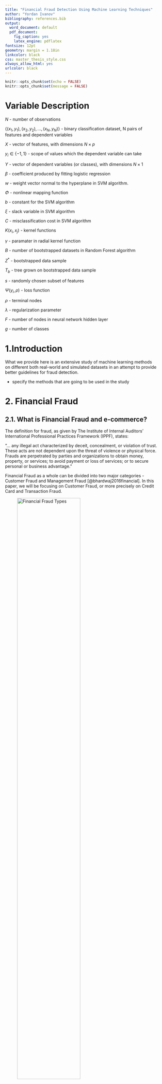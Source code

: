 ```yaml
---
title: "Financial Fraud Detection Using Machine Learning Techniques"
author: "Yordan Ivanov"
bibliography: references.bib
output:
  word_document: default
  pdf_document:
    fig_caption: yes
    latex_engine: pdflatex
fontsize: 12pt
geometry: margin = 1.18in
linkcolor: black
css: master_thesis_style.css
always_allow_html: yes
urlcolor: black
---
```


```r
knitr::opts_chunk$set(echo = FALSE)
knitr::opts_chunk$set(message = FALSE)
```

# Variable Description

$N$ - number of observations

${\{(x_1,y_1),(x_2,y_2),...,(x_N,y_N)\}}$ - binary classification dataset, N pairs of features and dependent variables

$X$ - vector of features, with dimensions $N\times p$

$y_i \in \{-1,1\}$ - scope of values which the dependent variable can take

$Y$ - vector of dependent variables (or classes), with dimensions $N\times1$

$\beta$ - coefficient produced by fitting logistic regression

$w$ - weight vector normal to the hyperplane in SVM algorithm. 

$\Phi$ - nonlinear mapping function

$b$ - constant for the SVM algorithm

$\xi$ - slack variable in SVM algorithm

$C$ - misclassification cost in SVM algorithm

$K(x_i,x_j)$ - kernel functions

$\gamma$ - paramater in radial kernel function

$B$ - number of bootstrapped datasets in Random Forest algorithm

$Z^*$ - bootstrapped data sample

$T_b$ - tree grown on bootstrapped data sample

$s$ - randomly chosen subset of features

$\Psi(y_i,\rho)$ - loss function

$\rho$ - terminal nodes

$\lambda$ - regularization parameter

$F$ - number of nodes in neural network hidden layer

$g$ - number of classes

# 1.Introduction

What we provide here is an extensive study of machine learning methods on different both real-world and simulated datasets in an attempt to provide better guidelines for fraud detection. 

- specify the methods that are going to be used in the study

# 2. Financial Fraud

## 2.1. What is Financial Fraud and e-commerce?

The definition for fraud, as given by The Institute of Internal Auditors’ International Professional Practices Framework (IPPF), states:

“… any illegal act characterized by deceit, concealment, or violation of trust. These acts are not dependent upon the threat of violence or physical force. Frauds are perpetrated by parties and organizations to obtain money, property, or services; to avoid payment or loss of services; or to secure personal or business advantage.”

Financial Fraud as a whole can be divided into two major categories - Customer Fraud and Management Fraud [@bhardwaj2016financial]. In this paper, we will be focusing on Customer Fraud, or more precisely on Credit Card and Transaction Fraud. 

![Financial Fraud Types](figures/fraud_hierarchy.png){width=70%}

Credit Card can also be categorized in two groups - application and behavioural fraud [@bolton2001unsupervised].The former category is essentialy the acquisition of new cards from the issuing companies using fraudulent or stolen information. The latter can be subcategorized into stolen or lost card, counterfeit card, "card not present" fraud and mail theft (See Figure 1). The stolen or lost card occurs when fraudster manages to obtain physical posession of the card. The next two fraud types, counterfeit and card not present, have been steadily rising in numbers, thanks to the emergence of online transactions [@fletcher2007challenges]. Lastly, mail theft fraud occurs when the credit card is intercepted before arriving by mail to the customer, or when fraudster steal personal information from bank and credit card statements [@capitaloneguide]. 

Broadly speaking, e-commerce represents the business transactions that are being made cyberspace, or "Digitally enabled transactions" [@laudon2013commerce]. There are five types of e-commerce - business-to-commerce (B2C), business-to-business (B2B), consumer-to-consumer (C2C), peer-to-peer (P2P) and mobile commerce (m-commerce). The most vulnerable to fraud are B2C and C2C, as the main reason is that in e-commerce the products and services can not be inspected before the transaction is done [@grabosky2001electronic]. Hence, we have increased risks of fraud. 

Thus, implementation of analytics that can scan through the transactions being made is necessary for minimizing losses [@buanuarescu2015detecting]. 

## 2.2. Costs of Financial Fraud

Financial Fraud is currently one of the biggest threats to business establishments, resulting in enormous finance losses each year. Only throughout the year 2015, the losses from credit card fraud amounted to $21.84 Billion [@nilson2016nilson]. Moreover, the losses occured by firms are not only monetary - damage on reputation and customer ties could prove to be devastating [@fraudanalyticsacl]. Thus, the overall losses from financial fraud are simply incalculable [@ngai2011application]. 

## 2.3. Combating Financial Fraud

As a result from the increase in the amount of data globally, there has also been a rise in the use of predictive analytics [@buanuarescu2015detecting]. When talking about financial fraud, the forensic data analytics (FDA) are being used, but the percentage of sophisticated methods and software applied is not very high (See Table 1). A big percentage of the industry uses spreadsheet tools or database tools, which in their nature are primitive in terms of data analysis. 

```r
library(dplyr)
library(knitr)
library(kableExtra)
analytics_table <- data.frame ("Forensic Data" = c("Spreadsheet tools such as MS Excel",
                                                   "Database tools such as MS Access or MS SQL Server",
                                                   "Continious monitoring tools  (SAP, Oracle, SAI Global)",
                                                   "Text analytics tools or keyword searching",
                                                   "Forensic analytics software (ACL, iDEA)",
                                                   "Social media/web monitoring tools",
                                                   "Visualization and reporting tools (Tableau, Spotfire,                                                     QlikView)",
                                                   "Statistical analysis and data-mining packages (R,                                                        SAS, Stata, SPSS)",
                                                   "Big data technologies (Hadoop, Map Reduce)",
                                                   "Voice searching and analysis (Nexidia, NICE)"),
                               "Percent" = c("65%", "43%", " \n 29%", 
                                             "26%", "26%", "21%", 
                                             "12%", "11%", "2%", 
                                             "2%"))

kable(analytics_table, format = "pandoc", caption = "Forensic Data Analysis Tools in use") %>%
  add_footnote(c("Source [@analytics_tools_table]")) 
```

In the report by @analytics_tools_table, the respondents state that by using more complicated and proactive methods, they have faced a 59,7% reduction in median loss, in comparison to the respondents that did not. 

Among the more complex and successful methods for fraud reduction are machine learning (ML) techniques [@chaudhary2012credit]. The ML models used for FFD, and especially credit card fraud, can be broadly categorized into two major groups - supervised and unsupervised learning methods. The unsupervised techniques depend only on the characteristics of each transaction, grouping them into clusters with homogenous attributes. Whenever an observation is not assigned to an already existing cluster of legal transactions, it signals that there is a probability that the transaction is fraudulent [@bolton2001unsupervised]. However, most studies in the field have focused on the use of supervised learning methods for FFD [@ngai2011application]. In this framework, the model is trained on already labeled datasets, recognizing the patterns associated with fraudulent transactions. Among the techniques most used for credit card are logistic regression, support vector machines, neural networks, bayesian networks, and different tree models [@ngai2011application; @bhattacharyya2011data; @chaudhary2012credit].



# 3. Methodology

Classification is one of the most widely used model framework used for the application of machine learning techniques in terms of FFD [@ngai2011application]. Some of the most common classification techniques include logistic regression, neural networks, support vector machine and decision trees and their variations.

## 3.1. Preliminaries

In the current section, we will give a description of the machine learning techniques that we apply to predict fraudulent transactions. 

Let us define our binary classification dataset as ${\{(x_1,y_1),(x_2,y_2),...,(x_N,y_N)\}}$, where $x_i\in \mathbb{R}^n$ represents an n-dimensional data point and $y_i \in \{-1,1\}$ represents the label of the class of that data point, $i = 1,...,p$. Let $X$ represent the vector of features and $Y$ the vector of dependent variables.   


## 3.2. Machine Learning Algorithms

### 3.2.1. Logistic Regression

The logistic regression framework falls under the category of generalized linear models and allows the prediction of discrete outcomes. Then, by defining the probability of a transaction being fraudulent by $p(X) = Pr(Y=1|X)$, we can portray the relationship between the dependent and independent variables as follows:

$$p(X) = \frac{e^{\beta_0 + \beta_1X_1 + ... + \beta_pX_p}}{1 + e^{\beta_0 + \beta_1X_1 + ... + \beta_pX_p}}\;\;\;\;(1)$$

The number of independent variables is indexed by *p*. After manipulating (1), we can also see that $$log(\frac{p(X)}{1-p(X)})=\beta_0+ \beta_1X_1 + ... + \beta_pX_p\;\;\;\;(2)$$ with the LHS being called the logit. Using equation (2), we will predict the probabilities of a transaction being fraudulent i.e. $p(Y = 1)$. The fitting of a logistic regression is done by the method of maximum likelihood (see Appendix). The logistic regression has been among the most widely used framework in fraud detection [@ngai2011application] due to simplicity of ease of implementation, but it does have its shortcomings - it tends to underperform when there are multiple or non-linear decision boundaries (_SEARCH FOR SOME PAPER OR BOOK ON IT?_)

### 3.2.2. Neural Networks

Neural Networks is a term that currently describes a wide array of different algorithms. However, we will be using the "vanilla" version, which contains only a single hidden layer, but this can be extended to include more [friedman2001elements]. However, that is beyond the scope of this paper. 

A feed-forward neural network with one hidden layer can be seen in Figure 1. It has $g$ outputs nodes, which in our case would be $g=2$, as we are dealing with two-class classification problem. Each output node would give us the probability of an observation belonging to a specific class. 

![Neural Network with 1 hidden layer](figures/nnet.png){width=60%}

The features $Z_f$ are being derived through linear combinations of the inputs, while the $Y_g$ outputs are then modeled as a function of linear combinations of the $Z_m$, or mathematically formulated as follows:

$$Z_f=\sigma(\alpha_{0f}+\alpha_{m}^{T}X),\;f=1,...,F$$
$$T_g=\beta_{0g}+\beta_{k}^{T}Z,\;g=1,2$$
$$f_{g}(X)=g_g(T),\;g=1,2$$

where $T=(T_1,T_2)$, $Z=(Z_1,Z_2,...,Z_F)$ and $g_g(T)=\frac{e^{T_g}}{\sum_{f=1}^{F}e^{T_f}}$ represents the softmax function. We use the sigmoid activation function $\sigma(v)=\frac{1}{1+e^{-v}}$. In order to fit the neural network and estimate the set of weights $\{\alpha_{0f},\alpha_{f};f=1,2,3...,F\}$ and $\{\beta_{0g},\beta_{g},g=1,2\}$, we use the backpropagation equations in order to minimize the error term.  

### 3.2.3. Support Vector Machines

Support Vector Machines, developed by Vapnik et. al. [@cortes1995support], have become a popular machine learning method that has seen its implementation rise in various domains that require the use of classification models [@batuwita2013class]. Among the factors for its success is the fact that the SVMs are linear classifiers, which work in a high-dimensional feature that represents a non-linear mapping of the input space of the problem being dealt with [@bhattacharyya2011data]. Working in a high-dimensional feature space has its benefits - often, the problem of non-linear classification in the original input space is transformed to a linear classification task in the high-dimensional feature space. 

The goal of the SVM classifier consists of finding the optimal separating hyperplane, which manages to effectively separate the observations from the data into two classes. As mentioned above, the observations are initially transformed by a nonlinear mapping function $\Phi$. Thus, we can write a possible separating hyperplane that resides in the transformed higher dimensional feature space by:

$$w\cdot\Phi(x)+b=0\;\;\;\;(3)$$
with $w$ the weight vector normal to the hyperplane. 

We will further use two variations of the SVM soft margin optimization problem - one that assigns the same cost for missclassification of the different classes and one that penalizes more the missclassification of the minority class.

#### Non-cost sensitive learning

For the same missclassification cost case, we can write the soft optimization problem as follows:
$$\min(\frac{1}{2}w \cdot w + C\sum_{i=1}^{p} \xi_i) $$ 
$$s.t. \;\; y_i(w \cdot \Phi(x_i) + b) \geq 1 - \xi_i\;\;\;\;(4) $$
$$\xi_i \geq 0, i = 1,...,p$$
The slack variables $\xi_i > 0$ hold for missclassified examples. Thus, the penalty term $\sum_{i=1}^{p}$ can be perceived as the total number of missclassified observations of the model. Thus from (4), we can see that there are two goals - maximizing the margin the minimizing the number of missclassifications. The cost parameter C controls the trade-off between them, i.e. assigned misclassification cost. The quadratic optimization problem in (4) can be represented by a dual Lagrange problem and then solved:
$$\max_{\alpha_i} \{ \sum_{i=1}^{p}{\alpha_i} - \frac{1}{2} \sum_{i=1}^{p}\sum_{j=1}^{p}{\alpha_i\alpha_j\Phi(x_i)\cdot\Phi(x_j)} \} \;\; s.t. \;\; \sum_{i=1}^{p}{y_i\alpha_i}=0, \;\; 0 \leq\alpha_i\leq C, \;\; i=1,...,p\;\;\;\;(5) $$

$\alpha_i$ are the Lagrange multipliers also satisfying the Karush-Kuhn-Tucker (KKT) conditions (see Appendix). Thanks to another one of the strenghts of SVM - kernel representation - we don't need to explicitly know the mapping function $\Phi(x)$, but by applying a kernel function (i.e. $K(x_i,x_j) = \Phi(x_i)\cdot \Phi(x_j)$), we can rewrite (5) as:
$$\max_{\alpha_i} \{ \sum_{i=1}^{p}{\alpha_i} - \frac{1}{2} \sum_{i=1}^{p}\sum_{j=1}^{p}{\alpha_i\alpha_jK(x_i,x_j)} \} \;\; s.t. \;\; \sum_{i=1}^{p}{y_i\alpha_i}=0, \;\; 0 \leq\alpha_i\leq C, \;\; i=1,...,p\;\;\;\;(6)$$
The solution then gives us $w = \sum_{i=1}^{p}{\alpha_iy_i}\phi(x_i)$ for the optimal values of $\alpha_i$ and $w$, while $b$ is determined from KKT. The data points that have $\alpha_i$ different than zero are called the support vectors. Thus, the decision function can be written was:
$$f(x) = sign(w \cdot \Phi(x) + b) = sign(\sum_{i=1}^{p}{\alpha_iy_i}K(x_i,x_j) + b)\;\;\;\;(7) $$

#### Cost Sensitive learning

The regular SVM model has been effectively implemented when the dataset used has balanced classes, however it fails to produce good results when applied on imbalanced data [@batuwita2013class]. When trained on a dataset with extremely imbalanced classes, the SVM framework could produce so skewed hyperplances that all observations are recognized as the majority class [@akbani2004applying, @veropoulos1999controlling]. This is due to the fact that when we take the soft margin optimization problem, we try to maximize the margin and minimize the penalty for the misclassifications. As we consider a constant C for all training examples, the minimization of the penalty is achieved through the minimization of all misclassifications. However, when the used dataset suffers from imbalanced classes, the majority class density would be higher than the minority class density, even when considering the class boundary region (through which the ideal hyperplane would pass). 

Thus, we consider here the application of the Different Error Costs (DEC) variation of the SVM algorithm proposed by @veropoulos1999controlling. The DEC method introduces different misclassification costs - $C^+$ for the minority and $C^-$ for the majority class. With the inclusion of the higher misclassification cost for the minority class observations, the imbalanced class effect could be brought down. The soft margin optimization problem then has the following form:
$$\min{(\frac{1}{2}w \cdot w + C^+\sum_{i|y_i=+1}^{p}\xi_i + C^-\sum_{i|y_i=-1}^{p}\xi_i)}$$
$$s.t. \;\; y_i(w \cdot \Phi(x_i) + b) \geq 1 - \xi_i\;\;\;\;(8)$$
$$\xi_i \geq 0, i = 1,...,p$$
The Dual Lagrange optimization form is the same as before, with the exception of replacing $0 \leq\alpha_i\leq C$ with $0 \leq\alpha_i^+\leq C^+, \; 0 \leq\alpha_i^-\leq C^-$ for $i=1,...,p$. The $\alpha_i^+$ and $\alpha_i^-$ are the Lagrange multipliers. The solution of the DEC dual Lagrangian problem follows the same outline as in the normal form. 

#### Kernels

As mentioned before, we used a kernel function ($K(x_i,x_j) = \Phi(x_i)\cdot \Phi(x_j)$) in order to transform the dual Lagrange problem. The advantages of using kernel functions are computational or in some cases it allows for computations that otherwise would be impossible (@james2013introduction). For the purpose of this study, we are using the linear and radial kernels. The radial kernel shows good performance on non-linear class separation. They have the following representations:
$$Linear: \;\;\; K(x_i,x_j) = \sum_{k=1}^{l}x_{ik}x_{jk}\;\;\;\;(9)$$
$$Radial: \;\;\; K(x_i,x_j) = exp(-\gamma\sum_{k=1}^{l}(x_{ik}-x_{jk})^2), \;\; \gamma=\frac{1}{2\sigma^2}\;\;\;\;(10)$$

### 3.2.4. Tree-Based Methods

Tree-based methods involve segmentation of the feature space into a set of regions and then fitting a simple model to each one. Even though are not too complex conceptually, they are still a very powerful method [@friedman2001elements]. Firstly, we will give a short overview of a standard classification decision tree (DT) before moving on the methods used in this study. 

Let us call the set of non-overlapping regions $R_1,R_2,...,R_M$ that are used to divide the feature space. The forms of those regions are high-dimensional rectangles - for simplicity and interpretability. The aim for DT would be to find the boxes that minimize the error term, which in the case of classification can be represented in several ways - misclassification error, Gini index or cross-entropy. However, it is very computationally taxing to consider every feasible partition of the feature space into $M$ boxes. Thus, the recursive binary splitting method is used, which is a top-down, greedy approach - it starts at the top of the tree and then it splits the feature space, making the best split possible, without looking forward. The algorithm is further described in the Appendix. 

However, the beforementioned algorithm can sometimes lead to over-fitting and producing very ineffecient prediction results. Thus, the tree pruning technique is applied - first a large tree is grown, then it is "pruned" and a smaller version is obtain. The procedure leads to reduction in variance at the cost of some bias. Usually the cost complexity pruning algorithm is used in practice - a more thorough description is included in the Appendix. 

The regular classification DT has high interpretability, but it sometimes lacks sufficient prediction power - they are often unstable and can be too sensitive to training data [@bhattacharyya2011data]. This leads us to variations of the classic classification DT. 

#### Random Forests

A random forest algorithm is an ensemble of classification trees [@breiman2001random]. The model starts with growing each tree on separate bootstrapped dataset. Moreover, only a randomly selected feature subset, typically $s \simeq \sqrt{p}$ [@khoshgoftaar2007empirical], is used at each individual node. As a result, the entire algorithm is based on two basic, yet powerful, concepts - bagging and random subspace method. To better illustrate the random forest method, the pseudo-algorithm is given below:


_Algorithm Random Forest_

1. For $b$ = 1 to $B$ ($B$ is representing the number of bootstrapped datasets):
    + Draw bootstrapped sample $Z^*$ of size $N$ from the dataset used for training 
    + Grow a RF tree $T_b$ on the previously bootstrapped dataset by recursively looping the below given steps for each tree terminal node, up until the $n_{min}$ node (minimum size node) is reached:
        - Select $s$ features randomly from the entire feature subset, $p$. 
        - Choose the best available variable/split-point among the $s$.
        - Split node into two children nodes.

2. Output the tree ensemble $\{T_b\}^{B}_{1}$.
3. Making the prediction for a new point $x$:
    If $\widehat{C}_b(x)$ is the prediction of the class for the $b$th RF tree, then $\widehat{C}_{rf}^{B}(x)=majority\;vote\{\widehat{C}_b(x)\}_{1}^{B}$.

The Random Forest algorith has been quite popular lately, due to its simplicity and performance. It has only two parameters that can be changed - the number of trees grown and the size of the feature subset used [@breiman2001random]. Furthermore, it has often shown superior performance to one if its rival statistic learning method - the SVM [@meyer2003support]. In the area of financial fraud detection, RF has also shown to be a promising framework [@whitrow2009transaction, @ngai2011application].

#### Stochastic Gradient Boosting Machines and eXtreme Gradient Boosting Machines

The ideas introduced by the boosting methodology have been among the most influential in the last twenty years [@friedman2001elements]. Among the most used and influential boosting algorithms is "AdaBoost.M1" [@freund1997decision]. It was the first developed "adaptive" boosting algorithm, due to its incorporated function to directly adjust its parameters to the used training dataset. This is due to the fact, that the performance of the model was re-evaluated at each iteration - the parameters weights and the final aggregated weights, were re-calculated and improved at each iteration, thus leading to an overall better performance. Moreover, it was found that not only AdaBoost, but boosting algorithms in general, managed to not only reduce variance, but also bias - an improvement over bagging, where only the variance could be decreased. 

The followwing success led to the formulation and development of the gradient-descent based methods, which received the name gradient boosting machines or simply GBM [@freund1997decision; @friedman2000additive; @friedman2001greedy]. The general idea of GBMs is to fit new models iteratively, constructing the base-learners to be maximally correlated with the loss function's negative gradient, in order to get a better estimate of the response variable [@natekin2013gradient]. Moreover, the algorithm offers flexibility in terms of choosing the form of the loss function. In this study, we use the Bernoulli distribution, as we are dealing with a two-class classification problem. 

Due to its flexibility and ease of implementation, the GBM algorithm has proven to be a successful model, that offers high predictive power when dealing with machine learning problems [@whiting2012machine, @johnson2014learning]. Furthermore, when including a random element in the algorithm, as in the Stochastic GBM (SGBM), results tend to improve [@friedman2002stochastic]. We describe the pseudo-code of the SGBM for a two-class problem below.

_Stochastic Gradient Tree Boosting Machines (Stochastic GBM)_

Two-Class Classification as in the **gbm** R package.

1. Initialize $f_{0}(x) = \arg\min_{\rho}\sum_{i=1}^{N}\Psi(y_i,\rho)$.

2. For $m=1$ to $M$ do:
    + Compute negative gradient:
  $$z_{im}=-\frac{\partial{\Psi(y_{i},f(\mathbf{x}_i))}}{\partial{f(\mathbf{x}_i)}}\rvert_{f(\mathbf{x}_i)=\widehat{f}(\mathbf{x}_i)},\; i=1,...,N$$
    + Randomly select $s \times N$ subset.
    + Fit regression tree with K number of terminal nodes on the previously selected subset, $g(\mathbf{x})=E(z|\mathbf{x})$.
    + Compute the optimal terminal node predictions, $\rho_{1m},...,\rho_{Km}$, as:
    $$\rho_{km}=\arg\min_{\rho}\sum_{\mathbf{x}_i \in S_k} \Psi(y_i,\widehat{f}(\mathbf{x}_{i})+\rho_k)$$,
    where $S_k$ is the set of $\mathbf{x}$'s that define terminal node $k$.
    + Compute $\widehat{f}_{m}(x)=\sum_{k=1}^{K}\rho_{km}I(x_i\in\widehat{R}_{km})$, as $\{\widehat{R}_{km}\}_{k=1}^{K}$ represents the tree structure.
    + Update $\widehat{f}^{m}(\mathbf{x})$ as $\widehat{f}^{m}(\mathbf{x}) \leftarrow \widehat{f}_{m-1}(\mathbf{x}) + \lambda\widehat{f}_{m}(x)$.  
      

3. Output $\widehat{f}(x) = f_{M}(x)$

The eXtreme Gradient Boosting algorithm, or shortly XGBoost, was developed as an attempt to improve on the performance of GBM, both in terms of speed and prediction power [@chen2016xgboost]. It has has not only succeeded in doing so, but it has also become one of the most used models [@nielsen2016tree]. Among the differences that XGBoost introduces in comparison to the GBM model is that the former uses clever penalization of the individual trees - the leaf weights are not all decreased at the same rate, instead the weights which are estimated without much evidence from the training set will be shrunk more heavily relative to others. Furthermore, the XGBoost employs another type of boosting structure when compared to GBM - Newton boosting. Due to this, the algorithm manages to better learn tree structures, leading to learning better neighbourhoods. XGBoost also incorporates a randomization paramater, which contributes to the individual tree decorellation and reducing variance. Some technical detail references regarding the differences between XGBoost and GBM are included in Appendix 9.1 - such as the gradient and Newton boosting and leaf weight learning. The general pseudo-codes are similar. 


## 3.3. Cross-Validation

The framework for model training that we use in this study is a $k$-fold Cross-Validation (CV) with $k=10$ [@james2013introduction]. The method incorporates a random division of the training set into $k$ folds with approximately similar size. The initial fold is used a validation set and the chosen statistical learning model is fit on the remaining $k-1$ folds. The error is then calculated on the observations in the held-out fold. The entire process is then repeated $k$ times, with a different validation set at each iteration, thus computing $k$ estimates of the test error. The $k$-fold CV estimate can then be shown as:
$$CV_{(k)}=\frac{1}{k}\sum_{i=1}^{k}Err_i$$ 
where $Err_i = I(y_i\neq \widehat{y}_i)$. 

There are other approaches to CV, such as the Leave-One-Out CV (LOOCV), but the $k$-fold CV has shown to be superior in both computational time and estimate accuracy [@friedman2001elements]. The latter is connected to the bias-variance trade-off problem, but a discussion is out of the scope of this paper. A graphical representation can be seen in Figure 1 in Appendix Section 9.4. 

# 4. Data

## 4.1. Datasets

The number of datasets that we will be using in this study is four - two real-world and two simulated. Each dataset has been randomly splitted to two - a train and a test subset. The train consists of 60% of the original dataset, while the test the remaining 40%. 

### 4.1.1. Real-World Datasets

#### UCSD-FICO Data Mining Contest 2009

The dataset was released by FICO, one of the leading analytics providers, and the University of California, San Diego (UCSD). It consists of real-world e-commerce transactions and it was released in two versions - an "easy" and a "hard" one. We will be using the "hard" version for the assessments of the models used. Due to the fact, that is a real-world data set, anonymiziation is introduced, which means that methods depending on feature aggregation or feature engineering will not lead to improvement in efficiency [@seeja2014fraudminer]. Nonetheless, some data preprocessing is done. 

The dataset consists of 100 000 transactions made by 73 729 different customers throughout 98 days. Each transaction is characterized by 20 features - amount, hour1, state1, zip1, custAttr1, field1, custAttr2, field2, hour2, flag1, total, field3, field4, indicator1, indicator2, flag2, flag3, flag4, flag5. It can be observed that custAttr1 is the customer card number, while the custAttr2 is the e-mail address. As both fields are unique, we discard custAttr2. The other unique feature pairs per customer are the amount/total, hour1/hour2 and state1/zip1, thus discarding total, hour2 and state1 leaves us with 16 fields. 

Furthermore, customers with just one transaction have been removed, leaving us with 40 918 transactions. Only 2.922% of the transactions are fraudulent, which indicates severe imbalacedness. 

#### Université Libre de Bruxelles (ULB) Machine Learning Group

The dataset was released by the Université Libre de Bruxelles (ULB) Machine Learning Group and it consists of real-world credit card transactions made throughout two days from the year 2013 [@dal2015calibrating]. Strong anonymization is introduced, as the entire dataset has gone through a Principal Component Analysis (PCA) transformation. 

The number of transactions included are 284 807 with 30 features characterizing each one. The only two labeled features are Time and Amount, while all 28 others are numericals resulting from the PCA. We do not do any feature engineering, as there is no information on what each column represents.

The number of frauds is just 492, which means only 0.172% of all transactions are positively labeled, indicatin very severe class imbalance. 

### 4.1.2. Simulated Datasets

Due to lack of publicly available datasets on real-world fraud, the simulation of such has become important [@lopez2014social]. Thus, we will use two generated sets in order to evaluate the chosen statistical learning methods and gather more data on their performance in the area. 

#### PaySim

The first synthetic dataset that we will use originates from a simulator called PaySim, which was developed by @lopez2014social. It represents a simulation based on an e-commerce payment platform for making payments through a mobile device. 

The generated dataset is constructed thanks to an agent-based-simulation application, which uses real-world information. It consists of nine features - step, type, amount, nameOrig, oldbalanceOrg, newbalanceOrig, nameDest, oldbalanceDest and newbalanceDest. The step represents a time-stamp, the type shows what kind of transaction occurs, nameOrig and nameDest give us unique ID's of the sender and receiver of the transaction, while the rest oldbalanceOrg, newbalanceOrig, oldbalanceDest and newbalanceDest represent the amount present in the accounts of the sender and receiver before and after the financial transaction has been made. Furthermore, we introduce some feature engineering by creating two more variables - errorBalanceOrig and errorBalanceDest. The errorBalanceOrig is generated by summing up newbalanceOrig and amount and then subtracting oldbalanceOrg. The motivation behind this is that a positive errorBalanceOrig could be a fraud pattern, due to an amount of being lost along the line of the transaction.

Overall, the dataset consists of 6 362 620 observations, but only 0.129% of them are fraudulent, indicating very severe classimbalance. Due to the large size of the dataset and the computationally-demanding methodology that we are using, only a 100 000 observation subset will be used.  

#### BankSim

The second synthetic dataset that we will be working on was generated by a simulator called BankSim, developed by @lopez2014banksim. It is a simulation application based on aggregated transactional data provided by a bank entity in Spain. 

The datasets consists of nine features - step, customer, age, gender, zipcodeOri, merchang, zipMerchant, category and amount. The step represents a time stamt, customer and merchant give us the unique IDs of the sender and receiver of the transaction, zipcodeOri and zipMerchant indicate from where the payment originates and where it is received, the age feature consists of different age brackets, category tells us what is the purpose of the transactions made and gender and age are self-explanatory. 

The dataset consists of 594 643 observations, but only 1.21% of them are marked as fraudulent, indicating severe class imbalance. 

## 4.2. Problems of Imbalanced Data and Data Sampling Techniques

### 4.2.1. Problem of Imbalanced Data

One of the biggest challenges faced in detecting fraudulent transactions is the one of unbalanced class sizes, with legitimate class outnumbering vastly the fraudulent one [@bhattacharyya2011data]. The application of data-sampling techniques has been widely used in the literature with various results when combined with different algorithms, as when such a problem occurs, it could hinder the model performances [@van2007experimental]. Moreover, in our particular case, the cost of missclassifying the minority class could prove to be a lot more costly than predicting wrongly the majority one. 

### 4.2.2. Data Sampling Techniques

#### Random Oversampling (ROS)and Random UnderSampling (RUS)

The two techniques are the simplest and most common [@van2007experimental]. In minority oversampling (ROS), the observations from the minority group are randomly duplicated in order to balance the dataset. In majority undersampling (RUS), the aim is the same, but it is achieved by randomly removing observations of the majority class. 

#### SMOTE

The Synthetic Minority Oversampling Technique (SMOTE), proposed by Chawla et al. [@chawla2002smote], artificial minority instances are created not simply through duplication, but rather with the extrapolation between preexisting observations. The technique starts by taking into account the k nearest neighbourhoods to a minority observation for every instance from that class. Then, the artificial observation are created, taking into account just a part of the nearest neighbours or all of them (with respect to the desired oversampling specification). 

# 5. Results

# 6. Further Improvements

# 7. Conclusion

# 8. References

